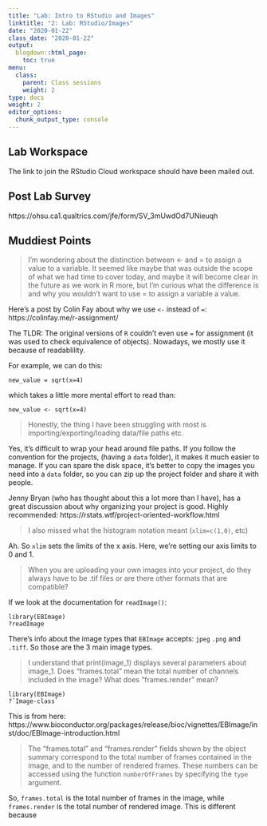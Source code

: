 ```yaml
---
title: "Lab: Intro to RStudio and Images"
linktitle: "2: Lab: RStudio/Images"
date: "2020-01-22"
class_date: "2020-01-22"
output:
  blogdown::html_page:
    toc: true
menu:
  class:
    parent: Class sessions
    weight: 2
type: docs
weight: 2
editor_options: 
  chunk_output_type: console
---
```


## Lab Workspace

The link to join the RStudio Cloud workspace should have been mailed out.

## Post Lab Survey

https://ohsu.ca1.qualtrics.com/jfe/form/SV_3mUwdOd7UNieuqh

## Muddiest Points

> I'm wondering about the distinction between <- and = to assign a value to a variable. It seemed like maybe that was outside the scope of what we had time to cover today, and maybe it will become clear in the future as we work in R more, but I'm curious what the difference is and why you wouldn't want to use = to assign a variable a value.

Here's a post by Colin Fay about why we use `<-` instead of `=`: https://colinfay.me/r-assignment/ 

The TLDR: The original versions of `R` couldn't even use `=` for assignment (it was used to check equivalence of objects). Nowadays, we mostly use it because of readablility.

For example, we can do this:

```
new_value = sqrt(x=4)
```
which takes a little more mental effort to read than:

```
new_value <- sqrt(x=4)
```

> Honestly, the thing I have been struggling with most is importing/exporting/loading data/file paths etc. 

Yes, it's difficult to wrap your head around file paths. If you follow the convention for the projects, (having a `data` folder), it makes it much easier to manage. If you can spare the disk space, it's better to copy the images you need into a `data` folder, so you can zip up the project folder and share it with people.

Jenny Bryan (who has thought about this a lot more than I have), has a great discussion about why organizing your project is good. Highly recommended: https://rstats.wtf/project-oriented-workflow.html

> I also missed what the histogram notation meant (`xlim=c(1,0)`, etc)

Ah. So `xlim` sets the limits of the x axis. Here, we're setting our axis limits to 0 and 1.

> When you are uploading your own images into your project, do they always have to be .tif files or are there other formats that are compatible?	

If we look at the documentation for `readImage()`:

```
library(EBImage)
?readImage
```

There's info about the image types that `EBImage` accepts: `jpeg` `.png` and `.tiff`. So those are the 3 main image types.

> I understand that print(image_1) displays several parameters about image_1. Does "frames.total" mean the total number of channels included in the image? What does "frames.render" mean?	

```
library(EBImage)
?`Image-class`
```

This is from here: https://www.bioconductor.org/packages/release/bioc/vignettes/EBImage/inst/doc/EBImage-introduction.html

> The “frames.total” and “frames.render” fields shown by the object summary correspond to the total number of frames contained in the image, and to the number of rendered frames. These numbers can be accessed using the function `numberOfFrames` by specifying the `type` argument.

So, `frames.total` is the total number of frames in the image, while `frames.render` is the total number of rendered image. This is different because 